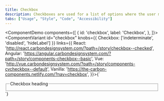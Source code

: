 ```yaml
---
title: Checkbox
description: Checkboxes are used for a list of options where the user may select multiple options, including all or none.
tabs: ["Usage", "Style", "Code", "Accessibility"]
---
```


<ComponentDemo
  components={[
    {
      id: 'checkbox',
      label: 'Checkbox',
    },
  ]}>
  <ComponentVariant
    id="checkbox"
    knobs={{ Checkbox: ['indeterminate', 'disabled', 'hideLabel'] }}
    links={{
      React:
        'http://react.carbondesignsystem.com/?path=/story/checkbox--checked',
      Angular:
        'https://angular.carbondesignsystem.com/?path=/story/components-checkbox--basic',
      Vue:
        'http://vue.carbondesignsystem.com/?path=/story/components-cvcheckbox--default',
      Vanilla: 'https://the-carbon-components.netlify.com/?nav=checkbox',
    }}>{`
<fieldset className="bx--fieldset">
  <legend className="bx--label">Checkbox heading</legend>
  <Checkbox defaultChecked labelText="Checkbox label" id="checked" />
  <Checkbox labelText="Checkbox label" id="checked-2" />
</fieldset>
`}</ComponentVariant>
</ComponentDemo>
